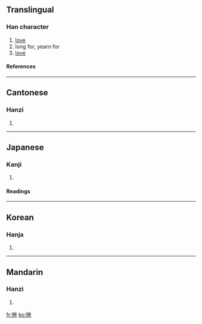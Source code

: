 {{see|恋|戀}}

==Translingual==
===Han character===
{{Han char|rn=61|rad=心|as=19|sn=23|four=2233<sub>9</sub>|canj=女火心 (VFP)}}
# [[love]]
# long for, yearn for
# [[love]]
====References====
{{Han ref|kx=0409.090|dkj=11504|dj=0751.130|hdz=42372.080|uh=6200|ud=25088|bh=C5CA|bd=50634}}
----
==Cantonese==
===Hanzi===
{{yue-hanzi|jyut=|y=lyun2, lyun5}}
# {{defn|Cantonese}}
----
==Japanese==
===Kanji===
{{ja-kanji|grade=|rs=心19}}
# {{defn|Japanese}} 
====Readings====
{{ja-readings|on=[[れん]] (ren)|kun=[[こい]] (koi), [[こいしい]] (koishii)}}
----
==Korean==
===Hanja===
{{ko-hanja|hangeul=련>연|eumhun=|rv=ryeon>yeon|mr=ryŏn>yŏn|y=leyn>eyn}}
# {{defn|Korean}}
----
==Mandarin==
===Hanzi===
{{cmn-hanzi|sim=恋|pin=[[liàn]] (lian4)|wg=lien<sup>4</sup>}}
# {{defn|Mandarin}}

[[fr:戀]]
[[ko:戀]]